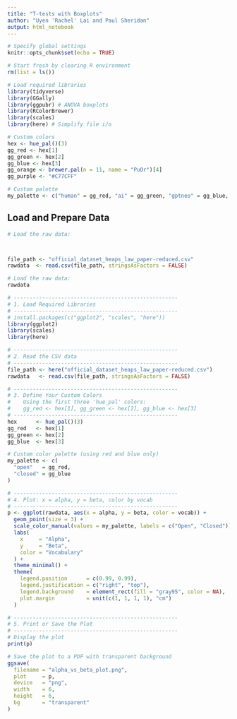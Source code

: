 ---
title: "T-tests with Boxplots"
author: "Uyen 'Rachel' Lai and Paul Sheridan"
output: html_notebook
---


```{r setup, include = FALSE}
# Specify global settings
knitr::opts_chunk$set(echo = TRUE)

# Start fresh by clearing R environment
rm(list = ls())
```


```{r}
# Load required libraries
library(tidyverse)
library(GGally)
library(ggpubr) # ANOVA boxplots
library(RColorBrewer)
library(scales)
library(here) # Simplify file i/o

# Custom colors
hex <- hue_pal()(3)
gg_red <- hex[1]
gg_green <- hex[2]
gg_blue <- hex[3]
gg_orange <- brewer.pal(n = 11, name = "PuOr")[4]
gg_purple <- "#C77CFF"

# Custom palette
my_palette <- c("human" = gg_red, "ai" = gg_green, "gptneo" = gg_blue, "pythia" = gg_orange, "opt" = gg_purple)
```

## Load and Prepare Data

```{r}
# Load the raw data:



file_path <- "official_dataset_heaps_law_paper-reduced.csv"
rawdata  <- read.csv(file_path, stringsAsFactors = FALSE)
```


```{r}
# Load the raw data:
rawdata 
```

```{r}
# ----------------------------------------------------
# 1. Load Required Libraries
# ----------------------------------------------------
# install.packages(c("ggplot2", "scales", "here"))
library(ggplot2)
library(scales)
library(here)

# ----------------------------------------------------
# 2. Read the CSV data
# ----------------------------------------------------
file_path <- here("official_dataset_heaps_law_paper-reduced.csv")
rawdata   <- read.csv(file_path, stringsAsFactors = FALSE)

# ----------------------------------------------------
# 3. Define Your Custom Colors
#    Using the first three 'hue_pal' colors:
#    gg_red <- hex[1], gg_green <- hex[2], gg_blue <- hex[3]
# ----------------------------------------------------
hex      <- hue_pal()(3)
gg_red   <- hex[1]
gg_green <- hex[2]
gg_blue  <- hex[3]

# Custom color palette (using red and blue only)
my_palette <- c(
  "open"   = gg_red,
  "closed" = gg_blue
)

# ----------------------------------------------------
# 4. Plot: x = alpha, y = beta, color by vocab
# ----------------------------------------------------
p <- ggplot(rawdata, aes(x = alpha, y = beta, color = vocab)) +
  geom_point(size = 3) +
  scale_color_manual(values = my_palette, labels = c("Open", "Closed")) +
  labs(
    x     = "Alpha",
    y     = "Beta",
    color = "Vocabulary"
  ) +
  theme_minimal() +
  theme(
    legend.position      = c(0.99, 0.99),
    legend.justification = c("right", "top"),
    legend.background    = element_rect(fill = "gray95", color = NA),
    plot.margin          = unit(c(1, 1, 1, 1), "cm")
  )

# ----------------------------------------------------
# 5. Print or Save the Plot
# ----------------------------------------------------
# Display the plot
print(p)

# Save the plot to a PDF with transparent background
ggsave(
  filename = "alpha_vs_beta_plot.png",
  plot     = p,
  device   = "png",
  width    = 6,
  height   = 6,
  bg       = "transparent"
)

```
```{r}


```



